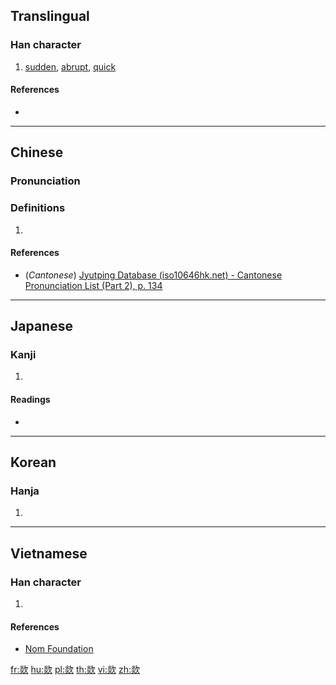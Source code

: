 {{character info/new}}
==Translingual==

===Han character===
{{Han char|rn=76|rad=欠|as=08|sn=12|four=97882|canj=FFNO|ids=⿰炎欠}}

# [[sudden]], [[abrupt]], [[quick]]

====References====
* {{Han ref|kx=0568.160|dkj=16099|dj=0957.020|hdz=32144.040|uh=6B3B|ud=27451|bh=D9DB|bd=55771}}

----

==Chinese==
{{zh-forms}}

===Pronunciation===
{{zh-pron
|m=chuā
|c=fat1,caat3
|mc=y
|oc=y
|ma=
|cat=a
}}

===Definitions===
{{zh-hanzi}}

# {{rfdef|lang=zh}}

====References====
* (''Cantonese'') [http://www.iso10646hk.net/jp/document/download.jsp Jyutping Database (iso10646hk.net) - Cantonese Pronunciation List (Part 2), p. 134]

----

==Japanese==

===Kanji===
{{ja-kanji|grade=|rs=欠08}}

# {{defn|lang=ja|sort=欠08}}

====Readings====
* {{ja-readings|on=[[くつ]] (kutsu), [[くち]] (kuchi)|kun=}}

----

==Korean==

===Hanja===
{{ko-hanja|hangeul=훌|eumhun=|rv=hul|mr=hul|y=hwul}}

# {{defn|lang=ko|sort=欠08}}

----

==Vietnamese==

===Han character===
{{vi-readings|rs=欠08| hanviet = hư}}

# {{defn|lang=vi|sort=欠08}}

====References====
*[http://nomfoundation.org/common/nom_details.php?codepoint=6b3b Nom Foundation]

[[fr:欻]]
[[hu:欻]]
[[pl:欻]]
[[th:欻]]
[[vi:欻]]
[[zh:欻]]
